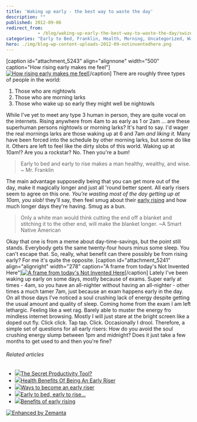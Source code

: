 ```yaml
---
title: 'Waking up early - the best way to waste the day'
description: ""
published: 2012-09-06
redirect_from: 
            - /blog/waking-up-early-the-best-way-to-waste-the-day/swizec/5237
categories: "Early to Bed, Franklin, Health, Morning, Uncategorized, Waking up early"
hero: ./img/blog-wp-content-uploads-2012-09-notinventedhere.png
---
```


\[caption id="attachment_5243" align="alignnone" width="500" caption="How rising early makes me feel"][![How rising early makes me feel](./img/How-rising-early-makes-me-feel8dg5cf.gif "How rising early makes me feel")](./img/blog-wp-content-uploads-2012-09-nothingproductiveallday.gif)\[/caption] There are roughly three types of people in the world:

1.  Those who are nightowls
2.  Those who are morning larks
3.  Those who wake up so early they might well be nightowls

While I've yet to meet any type 3 human in person, they are quite vocal on the internets. Rising anywhere from 4am to as early as 1 or 2am ... are these superhuman persons nightowls or morning larks? It's hard to say. I'd wager the real mornings larks are those waking up at 6 and 7am _and liking it._ Many have been forced into the schedule by other morning larks, but some do like it. Others are left to feel like the dirty slobs of this world. Waking up at 10am!? Are you a rockstar? No. Then you're a bum!

> Early to bed and early to rise makes a man healthy, wealthy, and wise. ~ Mr. Franklin

The main advantage supposedly being that you can get more out of the day, make it magically longer and just all 'round better spent. All early risers seem to agree on this one. _You're wasting most of the day getting up at 10am, you slob!_ they'll say, then feel smug about their [early rising](http://en.wikipedia.org/wiki/Waking_up_early "Waking up early") and how much longer days they're having. Smug as a bun.

> Only a white man would think cutting the end off a blanket and stitching it to the other end, will make the blanket longer. ~A Smart Native American

Okay that one is from a meme about day-time-savings, but the point still stands. Everybody gets the same twenty-four hours minus some sleep. You can't escape that. So, really, what benefit can there possibly be from rising early? For me it's quite the opposite. \[caption id="attachment_5241" align="alignright" width="278" caption="A frame from today's Not Invented Here"][![A frame from today's Not Invented Here](./img/blog-wp-content-uploads-2012-09-notinventedhere.png "A frame from today's Not Invented Here")](http://notinventedhe.re/on/2012-9-6)\[/caption] Lately I've been waking up early on some days, mostly because of exams. Super early at times - 4am, so you have an all-nighter without having an all-nighter - other times a much tamer 7am, just because an exam happens early in the day. On all those days I've noticed a soul crushing lack of energy despite getting the usual amount and quality of sleep. Coming home from the exam I am left lethargic. Feeling like a wet rag. Barely able to muster the energy fro mindless internet browsing. Mostly I will just stare at the bright screen like a doped out fly. Click click. Tap tap. Click. Occasionally I drool. Therefore, a simple set of questions for all early risers: How do you avoid the soul crushing energy slump between 1pm and midnight? Does it just take a few months to get used to and then you're fine?

###### Related articles

-   [![](http://i.zemanta.com/110492815_80_80.jpg)](http://inspiredidiot.wordpress.com/2012/09/06/the-secret-productivity-tool/)[The Secret Productivity Tool?](http://inspiredidiot.wordpress.com/2012/09/06/the-secret-productivity-tool/)
-   [![](http://i.zemanta.com/noimg_122_80_80.jpg)](http://mytechnologyworld9.blogspot.com/2012/08/health-benefits-of-being-early-riser.html)[Health Benefits Of Being An Early Riser](http://mytechnologyworld9.blogspot.com/2012/08/health-benefits-of-being-early-riser.html)
-   [![](http://i.zemanta.com/108088656_80_80.jpg)](http://makeyourmarkonlife.wordpress.com/2012/08/21/ways-to-become-an-early-riser/)[Ways to become an early riser](http://makeyourmarkonlife.wordpress.com/2012/08/21/ways-to-become-an-early-riser/)
-   [![](http://i.zemanta.com/103128170_80_80.jpg)](http://dreamhuntress.wordpress.com/2012/07/28/early-to-bed-early-to-rise/)[Early to bed, early to rise...](http://dreamhuntress.wordpress.com/2012/07/28/early-to-bed-early-to-rise/)
-   [![](http://i.zemanta.com/103743589_80_80.jpg)](http://harikrishnamurthy.wordpress.com/2012/07/31/benefits-of-early-rising/)[Benefits of early rising](http://harikrishnamurthy.wordpress.com/2012/07/31/benefits-of-early-rising/)

[![Enhanced by Zemanta](http://img.zemanta.com/zemified_e.png?x-id=3bf0a351-4f26-4517-aec7-3ef9a9f1bdc8)](http://www.zemanta.com/?px "Enhanced by Zemanta")
